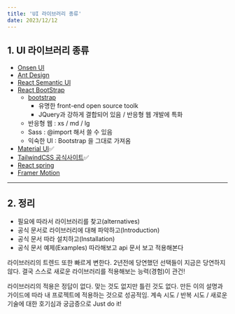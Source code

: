```yaml
---
title: 'UI 라이브러리 종류'
date: 2023/12/12
---
```


## 1. UI 라이브러리 종류

- [Onsen UI](https://onsen.io/)
- [Ant Design](https://ant.design/)
- [React Semantic UI](https://react.semantic-ui.com/)
- [React BootStrap](https://react-bootstrap.github.io/)
  - [bootstrap](https://getbootstrap.com/)
    - 유명한 front-end open source toolk
    - JQuery과 강하게 결합되어 있음 / 반응형 웹 개발에 특화
  - 반응형 웹 : xs / md / lg
  - Sass : @import 해서 쓸 수 있음
  - 익숙한 UI : Bootstrap 을 그대로 가져옴
- [Material UI](https://mui.com/)✅
- [TailwindCSS 공식사이트](https://tailwindcss.com)✅
- [React spring](https://www.react-spring.dev/)
- [Framer Motion](https://www.framer.com/motion/)

---

## 2. 정리

- 필요에 따라서 라이브러리를 찾고(alternatives)
- 공식 문서로 라이브러리에 대해 파악하고(Introduction)
- 공식 문서 따라 설치하고(Installation)
- 공식 문서 예제(Examples) 따라해보고 api 문서 보고 적용해본다

라이브러리의 트렌드 또한 빠르게 변한다.
2년전에 당연했던 선택들이 지금은 당연하지 않다.
결국 스스로 새로운 라이브러리를 적용해보는 능력(경험)이 관건!

라이브러리의 적용은 정답이 없다. 맞는 것도 없지만 틀린 것도 없다.
만든 이의 설명과 가이드에 따라 내 프로젝트에 적용하는 것으로 성공적임.
계속 시도 / 반복 시도 / 새로운 기술에 대한 호기심과 궁금증으로 Just do it!
